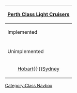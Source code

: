 {| class="mw-collapsible mw-collapsed wikitable" align=center
! [[:Category:Perth Class|Perth Class Light Cruisers]]
|-
! Implemented
|-
| align=center | {{ShipLink|Perth}}
|-
! Unimplemented
|-
| align=center | [[wikipedia:HMAS Hobart (D63)|Hobart]]{{·}}[[wikipedia:HMAS Sydney (D48)|Sydney]]
|}<noinclude>[[Category:Class Navbox]]</noinclude>